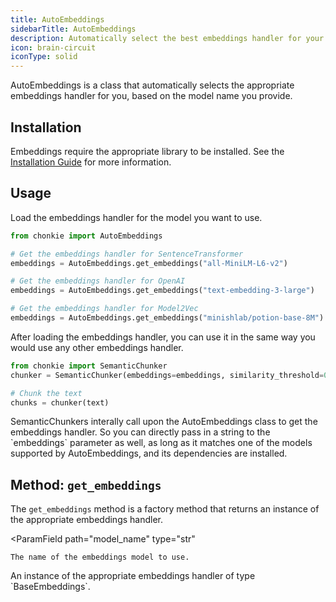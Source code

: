 ```yaml
---
title: AutoEmbeddings
sidebarTitle: AutoEmbeddings
description: Automatically select the best embeddings handler for your use case
icon: brain-circuit
iconType: solid
---
```


AutoEmbeddings is a class that automatically selects the appropriate embeddings handler for you, based on the model name you provide.

## Installation

Embeddings require the appropriate library to be installed. See the [Installation Guide](/getting-started/installation) for more information.

## Usage

Load the embeddings handler for the model you want to use.
```python
from chonkie import AutoEmbeddings

# Get the embeddings handler for SentenceTransformer
embeddings = AutoEmbeddings.get_embeddings("all-MiniLM-L6-v2")

# Get the embeddings handler for OpenAI
embeddings = AutoEmbeddings.get_embeddings("text-embedding-3-large")

# Get the embeddings handler for Model2Vec
embeddings = AutoEmbeddings.get_embeddings("minishlab/potion-base-8M")

```

After loading the embeddings handler, you can use it in the same way you would use any other embeddings handler.
```python
from chonkie import SemanticChunker
chunker = SemanticChunker(embeddings=embeddings, similarity_threshold=0.7)

# Chunk the text
chunks = chunker(text)
```

<Info>
    SemanticChunkers interally call upon the AutoEmbeddings class to get the embeddings handler. So you can directly pass in a string to the `embeddings` parameter as well,
    as long as it matches one of the models supported by AutoEmbeddings, and its dependencies are installed.
</Info>

## Method: `get_embeddings`

The `get_embeddings` method is a factory method that returns an instance of the appropriate embeddings handler.

<ParamField
    path="model_name"
    type="str"
>
    The name of the embeddings model to use.
</ParamField>

<Returns>
    An instance of the appropriate embeddings handler of type `BaseEmbeddings`.
</Returns>
